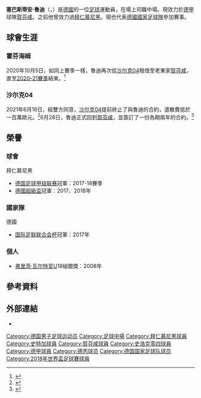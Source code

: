 {{noteTA|G1=足球|G2=德甲
|1=zh-hans:塞巴斯蒂安;zh-hk:施巴斯坦;zh-tw:塞巴斯蒂安;}}

{{Infobox football biography
| name           = 塞巴斯蒂安·魯迪<br />Sebastian Rudy
| image          = Germany VS. Cameroon (7) (cropped) (cropped).jpg
| image_size     = 
| fullname       = Sebastian Rudy<ref name="FIFA">{{cite web |title=FIFA Confederations Cup Russia 2017: List of players: Germany |url=http://tournament.fifadata.com/documents/FCC/2017/PDF/FCC_2017_SQUADLISTS.PDF |publisher=FIFA |format=PDF |page=4 |date=2 July 2017 |accessdate=21 July 2017 |deadurl=yes |archiveurl=https://web.archive.org/web/20170724170755/http://tournament.fifadata.com/documents/FCC/2017/PDF/FCC_2017_SQUADLISTS.PDF |archivedate=24 July 2017  }}</ref>
| birth_date     = {{birth date and age|1990|2|28|df=y}}<ref name="FIFA"/>
| birth_place    = {{flagicon|West Germany}} [[西德|西德]][[菲林根-施文宁根|菲林根-施文宁根]]
| height         = {{height|m=1.79}}
| currentclub    = [[賀芬咸1899體育會|賀芬咸]] 
| clubnumber     = 16
| position       = [[中场|中场]]/[[邊後衛|邊後衛]]
| youthyears1    = 1997–2001
| youthclubs1    = FC Dietingen
| youthyears2    = 2001–2003
| youthclubs2    = SV Zimmern
| youthyears3    = 2003–2007
| youthclubs3    = [[史特加1893體育會|史特加]]
| years1         = 2007–2010
| clubs1         = [[斯图加特二队|斯图加特二队]]
| caps1          = 37
| goals1         = 12
| years2         = 2008–2010
| clubs2         = [[史特加1893體育會|史特加]]
| caps2          = 15
| goals2         = 0
| years3         = 2010–2017
| clubs3         = [[賀芬咸1899體育會|賀芬咸]]
| caps3          = 195
| goals3         = 11
| years4         = 2017–2018
| clubs4         = [[拜仁慕尼黑足球俱乐部|拜仁慕尼黑]]
| caps4          = 25
| goals4         = 1
| years5         = 2018–2021
| clubs5         = [[沙尔克04足球俱乐部|沙尔克04]]
| caps5          = 23
| goals5         = 0
| years6         = 2019–2021
| clubs6         = → [[賀芬咸1899體育會|賀芬咸]] (租借)
| caps6          = 57
| goals6         = 2
| years7         = 2021– 
| clubs7         = [[賀芬咸1899體育會|賀芬咸]] 
| caps7          = 8
| goals7         = 2
| nationalyears1 = 2007–2008
| nationalteam1  = [[德国青年国家足球队|德國 U18]]
| nationalcaps1  = 7
| nationalgoals1 = 1
| nationalyears2 = 2008–2009
| nationalteam2  = [[德国青年国家足球队|德國 U19]]
| nationalcaps2  = 8
| nationalgoals2 = 2
| nationalyears3 = 2009–2013
| nationalteam3  = [[德國21歲以下國家足球隊|德國 U21]]
| nationalcaps3  = 23
| nationalgoals3 = 5
| nationalyears4 = 2014–
| nationalteam4  = [[德國國家足球隊|德國]] 
| nationalcaps4  = 29
| nationalgoals4 = 1
| pcupdate       = 2021年10月29日
| ntupdate       = 2019年11月16日
}}
'''塞巴斯蒂安·魯迪'''（'''{{lang-de|Sebastian Rudy}}'''，{{bd|1990年|2月28日}}）是[[德國|德國]]的一位[[足球|足球]]運動員，在場上司職中場。現效力於[[德甲|德甲]]球隊[[賀芬咸1899體育會|賀芬咸]]。之前他曾效力過[[拜仁慕尼黑足球俱乐部|拜仁慕尼黑]]。現也代表[[德國國家足球隊|德國國家足球隊]]參加賽事。

== 球會生涯 ==
=== 霍芬海姆 ===
2020年10月5日，如同上賽季一樣，魯迪再次從[[沙尔克04足球俱乐部|沙尔克04]]租借至老東家[[賀芬咸1899體育會|賀芬咸]]，直至[[2020年至2021年德国足球甲级联赛|2020–21賽季]]結束。<ref>{{Cite web |url=https://www.4-4-2.com/bundesliga/schalke-04/offiziell-sebastian-rudy-wechsel-hoffenheim/ |title=Offiziell: Sebastian Rudy wechselt erneut nach Hoffenheim |access-date=2020-10-05 |archive-date=2020-10-09 |archive-url=https://web.archive.org/web/20201009111935/https://www.4-4-2.com/bundesliga/schalke-04/offiziell-sebastian-rudy-wechsel-hoffenheim/ }}</ref>

=== 沙尔克04 ===
2021年6月16日，經雙方同意，[[沙尔克04足球俱乐部|沙尔克04]]提前終止了與魯迪的合約，遣散費低於一百萬歐元。<ref>{{cite web|url=https://schalke04.de/personal/rudy-vertragsaufloesung/|title=FC Schalke 04 und Sebastian Rudy lösen Vertrag auf|publisher=Schalke 04|date=2021-06-16|access-date=2021-06-16|archive-date=2021-06-27|archive-url=https://web.archive.org/web/20210627182704/https://schalke04.de/personal/rudy-vertragsaufloesung/}}</ref>6月28日，魯迪正式回到[[賀芬咸1899體育會|賀芬咸]]，並簽訂了一份為期兩年的合約。<ref>{{cite news|url=https://www.kicker.de/rudy-unterschreibt-erneut-in-hoffenheim-808457/artikel|title=Rudy unterschreibt erneut in Hoffenheim - <small>Neuer Vertrag bis 2023 für den Rekordspieler</small>|trans-title=Rudy signs again in Hoffenheim - <small>New contract until 2023 for the record player</small>|website=www.kicker.de|date=28 June 2021|access-date=3 July 2021|archive-date=2021-07-09|archive-url=https://web.archive.org/web/20210709184337/https://www.kicker.de/rudy-unterschreibt-erneut-in-hoffenheim-808457/artikel}}</ref>

== 榮譽 ==
=== 球會 ===
;{{flagicon|GER}} 拜仁慕尼黑
* [[德国足球甲级联赛|德国足球甲级联赛]]冠軍：2017-18賽季
* [[德國超級盃|德國超級盃]]冠軍：2017、2018年

=== 國家隊 ===
;{{flagicon|GER}} 德國
* [[国际足联联合会杯|国际足联联合会杯]]冠軍：2017年

=== 個人 ===
* [[弗里茨·瓦尔特奖|弗里茨·瓦尔特奖]]U18組銀獎：2008年


==參考資料==
{{reflist}}

== 外部連結 ==
*{{Soccerway}}

{{賀芬咸球員名單}}
{{2017年洲際國家盃德國參賽名單}}
{{2018年世界盃足球賽德國參賽名單}}
{{弗里茨·瓦尔特奖U18}}

{{DEFAULTSORT:Rudy, Sebastian}}
[[Category:德国男子足球运动员|Category:德国男子足球运动员]]
[[Category:足球中場|Category:足球中場]]
[[Category:拜仁慕尼黑球員|Category:拜仁慕尼黑球員]]
[[Category:史特加球員|Category:史特加球員]]
[[Category:賀芬咸球員|Category:賀芬咸球員]]
[[Category:史浩克零四球員|Category:史浩克零四球員]]
[[Category:德甲球員|Category:德甲球員]]
[[Category:德丙球员|Category:德丙球员]]
[[Category:德国国家足球队球员|Category:德国国家足球队球员]]
[[Category:2018年世界盃足球賽球員|Category:2018年世界盃足球賽球員]]